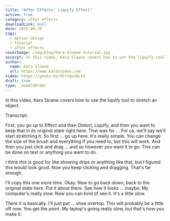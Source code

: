 ```yaml
---
title: "After Effects: Liquify Effect"
active: true
category: after effects
downloadLink: null
date: 2019-09-26
tags:
  - motion design
  - Tutorial
  - after effects
coverImage: /img/blog/Kara-Sloane-Tutorial.jpg
excerpt: In this video, Kara Sloane covers how to ust the liquify tool.
author:
  name: Kara Sloane
  url: https://www.karasloane.com
video: https://youtu.be/XFrnqu1bLt4
draft: true
type: _madeToOrder
---
```


In this video, Kara Sloane covers how to use the liquify tool to stretch an object.

Transcript:

First, you go up to Effect and then Distort, Liquify, and then you want to keep that in its original state right here. That was for ... For us, we'll say we'll start stretching it. So first ... go up here. It's really simple. You can change the size of the brush and everything if you need to, but this will work. And then you just click and drag ... and so however you want it to go. This can be done on text or anything you want to do.

I think this is good for like showing drips or anything like that, but I figured this would look good. Now you keep clicking and dragging. That's far enough.

I'll copy this one more time. Okay. Now to go back down, back to the original state here. Put it about there. See how it looks ... maybe. My computer's really slow. Now you can kind of see it. It's a little slow.

There it is basically. I'll just put ... shoe overtop. This will probably be a little off now. You get the point. My laptop's going really slow, but that's how you make it.
